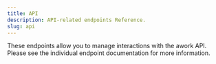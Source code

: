 ```yaml
---
title: API
description: API-related endpoints Reference.
slug: api
---
```


These endpoints allow you to manage interactions with the awork API. Please see the individual endpoint documentation for more information.